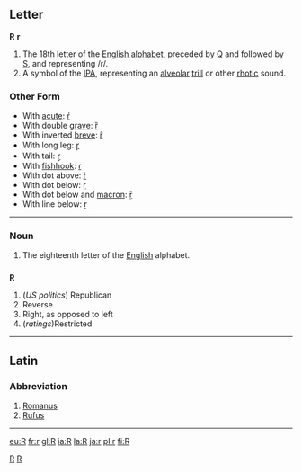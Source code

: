 ==Letter==
'''R''' '''r'''

#The 18th letter of the [[Wiktionary:About Roman script|English alphabet]], preceded by [[Q]] and followed by [[S]], and representing /r/.
#A symbol of the [[IPA]], representing an [[alveolar]] [[trill]] or other [[rhotic]] sound.
===Other Form===
*With [[acute]]: [[ŕ]]
*With double [[grave]]: [[ȑ]]
*With inverted [[breve]]: [[ȓ]]
*With long leg: [[ɼ]]
*With tail: [[ɽ]]
*With [[fishhook]]: [[ɾ]]
*With dot above: [[ṙ]]
*With dot below: [[ṛ]]
*With dot below and [[macron]]: [[ṝ]]
*With line below: [[ṟ]]
----

===Noun===

#The eighteenth letter of the [[English]] alphabet.


==={{abbreviation}}===
'''R'''

#(''US politics'') Republican
#Reverse
#Right, as opposed to left
#(''ratings'')Restricted

----

==Latin==
===Abbreviation===

# [[Romanus]]
# [[Rufus]]
----

[[Category:Latin letters|R]]
[[Category:IPA symbols|R]]

[[eu:R]]
[[fr:r]]
[[gl:R]]
[[ia:R]]
[[la:R]]
[[ja:r]]
[[pl:r]]
[[fi:R]]